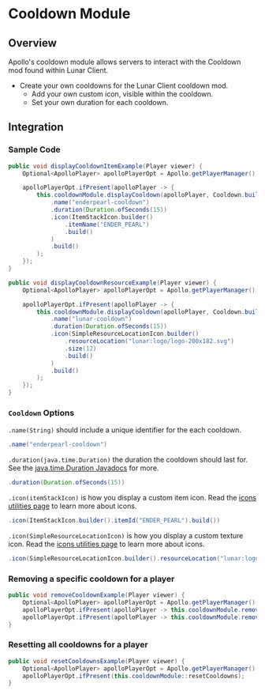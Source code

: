 # Cooldown Module

## Overview

Apollo's cooldown module allows servers to interact with the Cooldown mod found within Lunar Client.

- Create your own cooldowns for the Lunar Client cooldown mod.
  - Add your own custom icon, visible within the cooldown.
  - Set your own duration for each cooldown.

## Integration

### Sample Code

```java
public void displayCooldownItemExample(Player viewer) {
    Optional<ApolloPlayer> apolloPlayerOpt = Apollo.getPlayerManager().getPlayer(viewer.getUniqueId());

    apolloPlayerOpt.ifPresent(apolloPlayer -> {
        this.cooldownModule.displayCooldown(apolloPlayer, Cooldown.builder()
            .name("enderpearl-cooldown")
            .duration(Duration.ofSeconds(15))
            .icon(ItemStackIcon.builder()
                .itemName("ENDER_PEARL")
                .build()
            )
            .build()
        );
    });
}

public void displayCooldownResourceExample(Player viewer) {
    Optional<ApolloPlayer> apolloPlayerOpt = Apollo.getPlayerManager().getPlayer(viewer.getUniqueId());

    apolloPlayerOpt.ifPresent(apolloPlayer -> {
        this.cooldownModule.displayCooldown(apolloPlayer, Cooldown.builder()
            .name("lunar-cooldown")
            .duration(Duration.ofSeconds(15))
            .icon(SimpleResourceLocationIcon.builder()
                .resourceLocation("lunar:logo/logo-200x182.svg")
                .size(12)
                .build()
            )
            .build()
        );
    });
}
```

### `Cooldown` Options

`.name(String)` should include a unique identifier for the each cooldown.
```java
.name("enderpearl-cooldown")
```

`.duration(java.time.Duration)` the duration the cooldown should last for. See the [java.time.Duration Javadocs](https://docs.oracle.com/javase/8/docs/api/java/time/Duration.html) for more.
```java
.duration(Duration.ofSeconds(15))
```

`.icon(itemStackIcon)` is how you display a custom item icon. Read the [icons utilities page](/apollo/developers/utilities/icons) to learn more about icons.
```java
.icon(ItemStackIcon.builder().itemId("ENDER_PEARL").build())
```

`.icon(SimpleResourceLocationIcon)` is how you display a custom texture icon. Read the [icons utilities page](/apollo/developers/utilities/icons) to learn more about icons.
```java
.icon(SimpleResourceLocationIcon.builder().resourceLocation("lunar:logo/logo-200x182.svg").size(12).build())
```

### Removing a specific cooldown for a player

```java
public void removeCooldownExample(Player viewer) {
    Optional<ApolloPlayer> apolloPlayerOpt = Apollo.getPlayerManager().getPlayer(viewer.getUniqueId());
    apolloPlayerOpt.ifPresent(apolloPlayer -> this.cooldownModule.removeCooldown(apolloPlayer, "enderpearl-cooldown"));
    apolloPlayerOpt.ifPresent(apolloPlayer -> this.cooldownModule.removeCooldown(apolloPlayer, "lunar-cooldown"));
}
```

### Resetting all cooldowns for a player

```java
public void resetCooldownsExample(Player viewer) {
    Optional<ApolloPlayer> apolloPlayerOpt = Apollo.getPlayerManager().getPlayer(viewer.getUniqueId());
    apolloPlayerOpt.ifPresent(this.cooldownModule::resetCooldowns);
}
```
